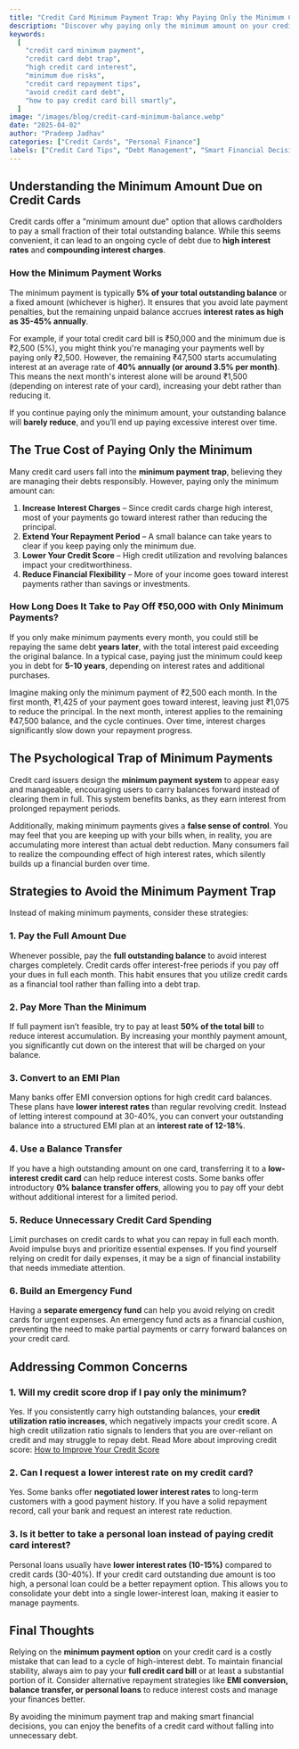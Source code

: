 ---
title: "Credit Card Minimum Payment Trap: Why Paying Only the Minimum Can Cost You More"
description: "Discover why paying only the minimum amount on your credit card bill can lead to a debt trap. Learn about interest calculations, financial risks, and smarter repayment strategies to avoid excessive interest charges."
keywords:
  [
    "credit card minimum payment",
    "credit card debt trap",
    "high credit card interest",
    "minimum due risks",
    "credit card repayment tips",
    "avoid credit card debt",
    "how to pay credit card bill smartly",
  ]
image: "/images/blog/credit-card-minimum-balance.webp"
date: "2025-04-02"
author: "Pradeep Jadhav"
categories: ["Credit Cards", "Personal Finance"]
labels: ["Credit Card Tips", "Debt Management", "Smart Financial Decisions"]
---

## Understanding the Minimum Amount Due on Credit Cards

Credit cards offer a "minimum amount due" option that allows cardholders to pay a small fraction of their total outstanding balance. While this seems convenient, it can lead to an ongoing cycle of debt due to **high interest rates** and **compounding interest charges**.

### How the Minimum Payment Works

The minimum payment is typically **5% of your total outstanding balance** or a fixed amount (whichever is higher). It ensures that you avoid late payment penalties, but the remaining unpaid balance accrues **interest rates as high as 35-45% annually**.

For example, if your total credit card bill is ₹50,000 and the minimum due is ₹2,500 (5%), you might think you're managing your payments well by paying only ₹2,500. However, the remaining ₹47,500 starts accumulating interest at an average rate of **40% annually (or around 3.5% per month)**. This means the next month's interest alone will be around ₹1,500 (depending on interest rate of your card), increasing your debt rather than reducing it.

If you continue paying only the minimum amount, your outstanding balance will **barely reduce**, and you’ll end up paying excessive interest over time.

## The True Cost of Paying Only the Minimum

Many credit card users fall into the **minimum payment trap**, believing they are managing their debts responsibly. However, paying only the minimum amount can:

1. **Increase Interest Charges** – Since credit cards charge high interest, most of your payments go toward interest rather than reducing the principal.
2. **Extend Your Repayment Period** – A small balance can take years to clear if you keep paying only the minimum due.
3. **Lower Your Credit Score** – High credit utilization and revolving balances impact your creditworthiness.
4. **Reduce Financial Flexibility** – More of your income goes toward interest payments rather than savings or investments.

### How Long Does It Take to Pay Off ₹50,000 with Only Minimum Payments?

If you only make minimum payments every month, you could still be repaying the same debt **years later**, with the total interest paid exceeding the original balance. In a typical case, paying just the minimum could keep you in debt for **5-10 years**, depending on interest rates and additional purchases.

Imagine making only the minimum payment of ₹2,500 each month. In the first month, ₹1,425 of your payment goes toward interest, leaving just ₹1,075 to reduce the principal. In the next month, interest applies to the remaining ₹47,500 balance, and the cycle continues. Over time, interest charges significantly slow down your repayment progress.

## The Psychological Trap of Minimum Payments

Credit card issuers design the **minimum payment system** to appear easy and manageable, encouraging users to carry balances forward instead of clearing them in full. This system benefits banks, as they earn interest from prolonged repayment periods.

Additionally, making minimum payments gives a **false sense of control**. You may feel that you are keeping up with your bills when, in reality, you are accumulating more interest than actual debt reduction. Many consumers fail to realize the compounding effect of high interest rates, which silently builds up a financial burden over time.

## Strategies to Avoid the Minimum Payment Trap

Instead of making minimum payments, consider these strategies:

### 1. Pay the Full Amount Due

Whenever possible, pay the **full outstanding balance** to avoid interest charges completely. Credit cards offer interest-free periods if you pay off your dues in full each month. This habit ensures that you utilize credit cards as a financial tool rather than falling into a debt trap.

### 2. Pay More Than the Minimum

If full payment isn’t feasible, try to pay at least **50% of the total bill** to reduce interest accumulation. By increasing your monthly payment amount, you significantly cut down on the interest that will be charged on your balance.

### 3. Convert to an EMI Plan

Many banks offer EMI conversion options for high credit card balances. These plans have **lower interest rates** than regular revolving credit. Instead of letting interest compound at 30-40%, you can convert your outstanding balance into a structured EMI plan at an **interest rate of 12-18%**.

### 4. Use a Balance Transfer

If you have a high outstanding amount on one card, transferring it to a **low-interest credit card** can help reduce interest costs. Some banks offer introductory **0% balance transfer offers**, allowing you to pay off your debt without additional interest for a limited period.

### 5. Reduce Unnecessary Credit Card Spending

Limit purchases on credit cards to what you can repay in full each month. Avoid impulse buys and prioritize essential expenses. If you find yourself relying on credit for daily expenses, it may be a sign of financial instability that needs immediate attention.

### 6. Build an Emergency Fund

Having a **separate emergency fund** can help you avoid relying on credit cards for urgent expenses. An emergency fund acts as a financial cushion, preventing the need to make partial payments or carry forward balances on your credit card.

## Addressing Common Concerns

### **1. Will my credit score drop if I pay only the minimum?**

Yes. If you consistently carry high outstanding balances, your **credit utilization ratio increases**, which negatively impacts your credit score. A high credit utilization ratio signals to lenders that you are over-reliant on credit and may struggle to repay debt.
Read More about improving credit score: [How to Improve Your Credit Score](https://www.investmentcalculators.in/blog/understand-and-improve-credit-score)

### **2. Can I request a lower interest rate on my credit card?**

Yes. Some banks offer **negotiated lower interest rates** to long-term customers with a good payment history. If you have a solid repayment record, call your bank and request an interest rate reduction.

### **3. Is it better to take a personal loan instead of paying credit card interest?**

Personal loans usually have **lower interest rates (10-15%)** compared to credit cards (30-40%). If your credit card outstanding due amount is too high, a personal loan could be a better repayment option. This allows you to consolidate your debt into a single lower-interest loan, making it easier to manage payments.

## Final Thoughts

Relying on the **minimum payment option** on your credit card is a costly mistake that can lead to a cycle of high-interest debt. To maintain financial stability, always aim to pay your **full credit card bill** or at least a substantial portion of it. Consider alternative repayment strategies like **EMI conversion, balance transfer, or personal loans** to reduce interest costs and manage your finances better.

By avoiding the minimum payment trap and making smart financial decisions, you can enjoy the benefits of a credit card without falling into unnecessary debt.
